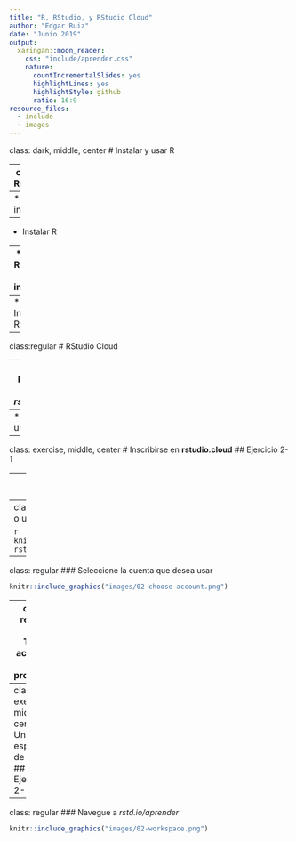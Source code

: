 ```yaml
---
title: "R, RStudio, y RStudio Cloud"
author: "Edgar Ruiz"
date: "Junio 2019"
output:
  xaringan::moon_reader:
    css: "include/aprender.css"
    nature:
      countIncrementalSlides: yes
      highlightLines: yes
      highlightStyle: github
      ratio: 16:9
resource_files:
  - include
  - images
---
```

class: dark, middle, center
# Instalar y usar R

---
class:regular
# Requerimientos

--
* Bajar R de internet

--
* Instalar R

--
* Bajar RStudio de internet

--
* Instalar RStudio

---
class:regular
# RStudio Cloud

--
* Registrarse en el sitio: *rstudio.cloud*

--
* Empezar a usar

---
class: exercise, middle, center
# Inscribirse en **rstudio.cloud**
## Ejercicio 2-1

---
class: regular
### Vaya a *rstudio.cloud*, click en **Login**

```r
knitr::include_graphics("images/02-rstudio-cloud-landing.png")
```

---
class: regular
### Seleccione *Google*, o una alternativa

```r
knitr::include_graphics("images/02-rstudio-cloud-login.png")
```

---
class: regular
### Seleccione la cuenta que desea usar

```r
knitr::include_graphics("images/02-choose-account.png")
```

---
class: regular
### Tiene acceso a sus proyectos

```r
knitr::include_graphics("images/02-your-projects.png")
```

---
class: exercise, middle, center
# Unirse al espacio de trabajo
## Ejercicio 2-2

---
class: regular
### Navegue a *rstd.io/aprender*

```r
knitr::include_graphics("images/02-workspace.png")
```
